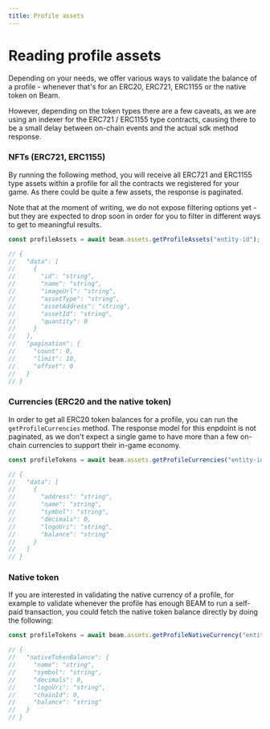 ```yaml
---
title: Profile assets
---
```


# Reading profile assets

Depending on your needs, we offer various ways to validate the balance of a profile - whenever that's for an ERC20, ERC721, ERC1155 or the native token on Beam.

However, depending on the token types there are a few caveats, as we are using an indexer for the ERC721 / ERC1155 type contracts, causing there to be a small delay between on-chain events and the actual sdk method response.

### NFTs (ERC721, ERC1155)

By running the following method, you will receive all ERC721 and ERC1155 type assets within a profile for all the contracts we registered for your game. As there could be quite a few assets, the response is paginated.

Note that at the moment of writing, we do not expose filtering options yet - but they are expected to drop soon in order for you to filter in different ways to get to meaningful results.

```typescript
const profileAssets = await beam.assets.getProfileAssets("entity-id");

// {
//   "data": [
//     {
//       "id": "string",
//       "name": "string",
//       "imageUrl": "string",
//       "assetType": "string",
//       "assetAddress": "string",
//       "assetId": "string",
//       "quantity": 0
//     }
//   ],
//   "pagination": {
//     "count": 0,
//     "limit": 10,
//     "offset": 0
//   }
// }
```

### Currencies (ERC20 and the native token)

In order to get all ERC20 token balances for a profile, you can run the `getProfileCurrencies` method. The response model for this enpdoint is not paginated, as we don't expect a single game to have more than a few on-chain currencies to support their in-game economy.

```typescript
const profileTokens = await beam.assets.getProfileCurrencies("entity-id");

// {
//   "data": [
//     {
//       "address": "string",
//       "name": "string",
//       "symbol": "string",
//       "decimals": 0,
//       "logoUri": "string",
//       "balance": "string"
//     }
//   ]
// }
```

### Native token

If you are interested in validating the native currency of a profile, for example to validate whenever the profile has enough BEAM to run a self-paid transaction, you could fetch the native token balance directly by doing the following:

```typescript
const profileTokens = await beam.assets.getProfileNativeCurrency("entity-id");

// {
//   "nativeTokenBalance": {
//     "name": "string",
//     "symbol": "string",
//     "decimals": 0,
//     "logoUri": "string",
//     "chainId": 0,
//     "balance": "string"
//   }
// }
```
